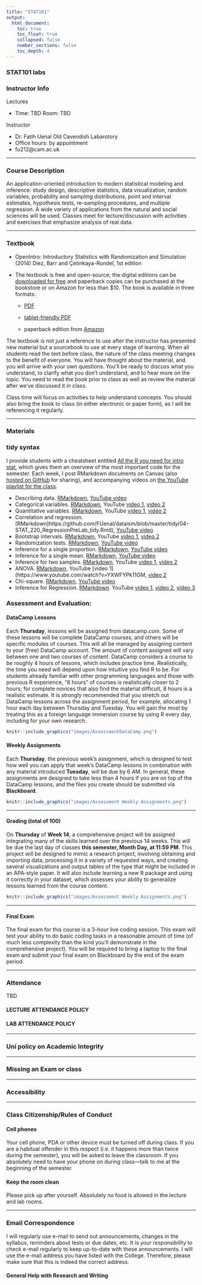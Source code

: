 ```yaml
---
title: "STAT101"
output: 
  html_document:
    toc: true
    toc_float: true
    collapsed: false
    number_sections: false
    toc_depth: 4
---
```


### STAT101 labs

### Instructor Info

Lectures

- Time:	TBD 	Room: TBD

Instructor

- Dr. Fatih Uenal	Old Cavendish Labarotory
- Office hours:	by appointment
- fu212@cam.ac.uk

---

### Course Description 

An application-oriented introduction to modern statistical modeling and inference: study design, descriptive statistics, data visualization, random variables, probability and sampling distributions, point and interval estimates, hypothesis tests, re-sampling procedures, and multiple regression. A wide variety of applications from the natural and social sciences will be used. Classes meet for lecture/discussion with activities and exercises that emphasize analysis of real data.

---

### Textbook


  - OpenIntro: Introductory Statistics with Randomization and Simulation (2014)
      Diez, Barr and Çetinkaya-Rundel, 1st edition
  - The textbook is free and open-source; the digital editions can be [downloaded for free](https://www.openintro.org/) and paperback copies can be purchased at the           bookstore or on Amazon for less than $10. The book is available in three formats:
  
      - [PDF](https://www.openintro.org/download.php?file=isrs1)
      
      - [tablet-friendly PDF](https://www.openintro.org/download.php?file=isrs1)
      
      - paperback edition from [Amazon](https://www.amazon.com/Introductory-Statistics-Randomization-Simulation-David/dp/1500576697)


The textbook is not just a reference to use after the instructor has presented new material but a sourcebook to use at every stage of learning. When all students read the text before class, the nature of the class meeting changes to the benefit of everyone. You will have thought about the material, and you will arrive with your own questions. You’ll be ready to discuss what you understand, to clarify what you don’t understand, and to hear more on the topic. You need to read the book prior to class as well as review the material after we’ve discussed it in class.

Class time will focus on activities to help understand concepts. You should also bring the book to class (in either electronic or paper form), as I will be referencing it regularly.

---

### Materials

### tidy syntax

I provide students with a cheatsheet entitled [All the R you need for intro stat](https://github.com/FUenal/dataism/blob/master/all_the_R_you_need_tidy.Rmd), which gives them an overview of the most important code for the semester. Each week, I post RMarkdown documents on Canvas (also [hosted on GitHub](https://github.com/FUenal/dataism/blob/master/tidy/) for sharing), and accompanying videos on [the YouTube playlist for the class](https://www.youtube.com/playlist?list=PLik6fAQnSI93eBVuAONFBCVdOd7VFhKQX).

- Describing data. [RMarkdown](https://github.com/FUenal/dataism/blob/master/tidy/01-STAT_220_DescribingDataPreLab_tidy.Rmd), [YouTube video](https://www.youtube.com/watch?v=YXWFYPk11GM)
- Categorical variables. [RMarkdown](https://github.com/FUenal/dataism/blob/master/tidy/02-STAT_220_CategoricalVariablesPreLab_tidy.Rmd), YouTube [video 1](https://www.youtube.com/watch?v=YXWFYPk11GM), [video 2](https://www.youtube.com/watch?v=YXWFYPk11GM)
- Quantitative variables. [RMarkdown](https://github.com/FUenal/dataism/blob/master/tidy/03-STAT_220_QuantitativeVariablesPreLab_tidy.Rmd), YouTube [video 1](https://www.youtube.com/watch?v=YXWFYPk11GM), [video 2](https://www.youtube.com/watch?v=YXWFYPk11GM)
- Correlation and regression. [RMarkdown]https://github.com/FUenal/dataism/blob/master/tidy/04-STAT_220_RegressionPreLab_tidy.Rmd), [YouTube video](https://www.youtube.com/watch?v=YXWFYPk11GM)
- Bootstrap intervals. [RMarkdown](https://github.com/FUenal/dataism/blob/master/tidy/05-STAT_220_BootstrapPreLab-tidy.Rmd), YouTube [video 1](https://www.youtube.com/watch?v=YXWFYPk11GM), [video 2](https://www.youtube.com/watch?v=YXWFYPk11GM)
- Randomization tests. [RMarkdown](https://github.com/FUenal/dataism/blob/master/tidy/06-STAT_220_RandomizationPreLab-tidy.Rmd), [YouTube video](https://www.youtube.com/watch?v=YXWFYPk11GM)
- Inference for a single proportion. [RMarkdown](https://github.com/FUenal/dataism/blob/master/tidy/07-STAT_220_InferenceSingleProportionPreLab-tidy.Rmd), [YouTube video](https://www.youtube.com/watch?v=YXWFYPk11GM)
- Inference for a single mean. [RMarkdown](https://github.com/FUenal/dataism/blob/master/tidy/08-STAT_220_InferenceSingleMeanPreLab-tidy.Rmd), [YouTube video](https://www.youtube.com/watch?v=YXWFYPk11GM)
- Inference for two samples. [RMarkdown](https://github.com/FUenal/dataism/blob/master/tidy/09-STAT_220_TwoSamplePreLab-tidy.Rmd), YouTube [video 1](https://www.youtube.com/watch?v=YXWFYPk11GM), [video 2](https://www.youtube.com/watch?v=YXWFYPk11GM)
- ANOVA. [RMarkdown](https://github.com/FUenal/dataism/blob/master/tidy/10-STAT_220_ANOVAPreLab-tidy.Rmd), YouTube [video 1](https://www.youtube.com/watch?v=YXWFYPk11GM, [video 2](https://www.youtube.com/watch?v=YXWFYPk11GM)
- Chi-square. [RMarkdown](https://github.com/FUenal/dataism/blob/master/tidy/11-STAT_220_ChiSquarePreLab-tidy.Rmd), [YouTube video](https://www.youtube.com/watch?v=YXWFYPk11GM)
- Inference for Regression. [RMarkdown](https://github.com/FUenal/dataism/blob/master/tidy/12-STAT_220_RegressionInferencePreLab-tidy.Rmd). YouTube [video 1](https://www.youtube.com/watch?v=YXWFYPk11GM), [video 2](https://www.youtube.com/watch?v=YXWFYPk11GM), [video 3](https://www.youtube.com/watch?v=YXWFYPk11GM)


### Assessment and Evaluation:

#### DataCamp Lessons

Each **Thursday**, lessons will be assigned from datacamp.com. Some of these lessons will be complete DataCamp courses, and others will be specific modules of courses. This will all be managed by assigning content to your (free) DataCamp account. The amount
of content assigned will vary between one and two courses of content. DataCamp considers a course to be roughly 4 hours of lessons, which includes practice time. Realistically, the time you need will depend upon how intuitive you find R to be. For students already familiar with other programming languages and those with previous R experience, “8 hours” of courses is realistically closer to 2 hours; for complete novices that also find the material difficult, 8 hours is a realistic estimate. It is strongly recommended that you stretch out DataCamp lessons across the assignment period, for example, allocating 1 hour each day between Thursday and Tuesday. You will gain the most by treating this as a foreign language immersion course by using R every day, including for your own research.


<a href="https://fuenal.github.io/dataism/Lectures.html">
```r
knitr::include_graphics("images/AssessmentDataCamp.png")
```
</a>

#### Weekly Assignments

Each **Thursday**, the previous week’s assignment, which is designed to test how well you can apply that week’s DataCamp lessons in combination with any material introduced **Tuesday**, will be due by 6 AM. In general, these assignments are designed to take less than 4 hours if you are on top of the DataCamp lessons, and the files you create should be submitted via **Blackboard**.


<a href="https://fuenal.github.io/dataism/Lectures.html">
```r
knitr::include_graphics("images/Assessment Weekly Assignments.png")
```
</a>

---

#### Grading (total of 100)

On **Thursday** of **Week 14**, a comprehensive project will be assigned integrating many of the skills learned over the previous 14 weeks. This will be due the last day of classes **this semester, Month Day, at 11:59 PM**. This project will be designed to mimic a research project, involving obtaining and importing data, processing it in a variety of requested ways, and creating several visualizations and output tables of the type that might be included in an APA-style paper. It will also include learning a new R package and using it correctly in your dataset, which assesses your ability to generalize lessons learned from the course content.

<a href="https://fuenal.github.io/dataism/Lectures.html">
```r
knitr::include_graphics("images/Assessment Weekly Assignments.png")
```
</a>

---

#### Final Exam

The final exam for this course is a 3-hour live coding session. This exam will test your ability to do basic coding tasks in a reasonable amount of time (of much less complexity than the kind you’ll demonstrate in the comprehensive project). You will be required to bring a laptop to the final exam and submit your final exam on Blackboard by the end of the exam period.

---

### Attendance

TBD

#### LECTURE ATTENDANCE POLICY


#### LAB ATTENDANCE POLICY


---


### Uni policy on Academic Integrity


---


### Missing an Exam or class


---


### Accessibility


---


### Class Citizenship/Rules of Conduct


#### Cell phones

Your cell phone, PDA or other device must be turned off during class. If you are a habitual offender in this respect (i.e. it happens more than twice during the semester), you will be asked to leave the classroom. If you absolutely need to have your phone on during class—talk to me at the beginning of the semester.


#### Keep the room clean


Please pick up after yourself. Absolutely no food is allowed in the lecture and lab rooms.


--- 


### Email Correspondence

I will regularly use e-mail to send out announcements, changes in the syllabus, reminders about tests or due dates, etc. It is your responsibility to check e-mail regularly to keep up-to-date with these announcements. I will use the e-mail address you have listed with the College. Therefore, please make sure that this is indeed the correct address.


#### General Help with Research and Writing



